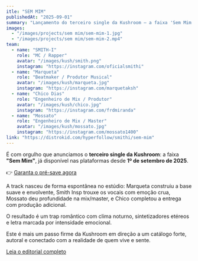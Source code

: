 ```yaml
---
itle: "SEM MIM"
publishedAt: "2025-09-01"
summary: "Lançamento do terceiro single da Kushroom — a faixa 'Sem Mim', disponível nas plataformas de streaming a partir de 1 de setembro de 2025"
images:
  - "/images/projects/sem mim/sem-mim-1.jpg"
  - "/images/projects/sem mim/sem-mim-2.mp4"
team:
  - name: "SMITH-I"
    role: "MC / Rapper"
    avatar: "/images/kush/smith.png"
    instagram: "https://instagram.com/oficialsmithi"
  - name: "Marqueta"
    role: "Beatmaker / Produtor Musical"
    avatar: "/images/kush/marqueta.jpg"
    instagram: "https://instagram.com/marquetaksh"
  - name: "Chico Dias"
    role: "Engenheiro de Mix / Produtor"
    avatar: "/images/kush/chico.jpg"
    instagram: "https://instagram.com/frdmiranda"
  - name: "Mossato"
    role: "Engenheiro de Mix / Master"
    avatar: "/images/kush/mossato.jpg"
    instagram: "https://instagram.com/mossato1400"
link: "https://distrokid.com/hyperfollow/smithi/sem-mim"
---
```


É com orgulho que anunciamos o **terceiro single da Kushroom**: a faixa **"Sem Mim"**, já disponível nas plataformas desde **1º de setembro de 2025**.

👉 [Garanta o pré-save agora](https://distrokid.com/hyperfollow/smithi/sem-mim)

A track nasceu de forma espontânea no estúdio: Marqueta construiu a base suave e envolvente, Smith Insp trouxe os vocais com emoção crua, Mossato deu profundidade na mix/master, e Chico completou a entrega com produção adicional.

O resultado é um trap romântico com clima noturno, sintetizadores etéreos e letra marcada por intensidade emocional.

Este é mais um passo firme da Kushroom em direção a um catálogo forte, autoral e conectado com a realidade de quem vive e sente.

[Leia o editorial completo](/blog/sem-mim)
